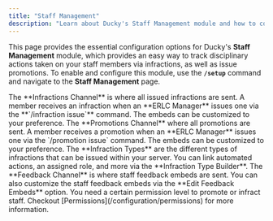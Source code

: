 ```yaml
---
title: "Staff Management"
description: "Learn about Ducky's Staff Management module and how to configure it."
---
```


This page provides the essential configuration options for Ducky's **Staff Management** module, which provides an easy way to track disciplinary actions taken on your staff members via infractions, as well as issue promotions. To enable and configure this module, use the **`/setup`** command and navigate to the **Staff Management** page.

<Steps>
  <Step title="Infractions Channel" titleSize="h2">
    The **Infractions Channel** is where all issued infractions are sent. A member receives an infraction when an **ERLC Manager** issues one via the **`/infraction issue`** command. The embeds can be customized to your preference.
  </Step>
  <Step title="Promotions Channel" titleSize="h2">
    The **Promotions Channel** where all promotions are sent. A member receives a promotion when an **ERLC Manager** issues one via the `/promotion issue` command. The embeds can be customized to your preference.
  </Step>
  <Step title="Infraction Types" titleSize="h2">
    The **Infraction Types** are the different types of infractions that can be issued within your server. You can link automated actions, an assigned role, and more via the **Infraction Type Builder**.
  </Step>
  <Step title="Feedback Channel" titleSize="h2">
    The **Feedback Channel** is where staff feedback embeds are sent. You can also customize the staff feedback embeds via the **Edit Feedback Embeds** option.
  </Step>
</Steps>

<Warning>
  You need a certain permission level to promote or infract staff. Checkout [Permissions](/configuration/permissions) for more information.
</Warning>